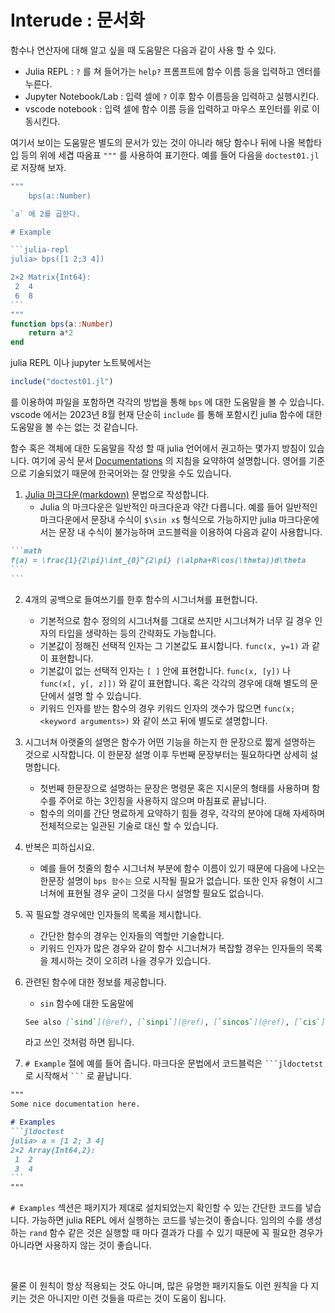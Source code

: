 # Interude : 문서화 {.unnumbered}


함수나 연산자에 대해 알고 싶을 때 도움말은 다음과 같이 사용 할 수 있다.

- Julia REPL : `?` 를 쳐 들어가는 `help?` 프롬프트에 함수 이름 등을 입력하고 엔터를 누른다.
- Jupyter Notebook/Lab : 입력 셀에 `?` 이후 함수 이름등을 입력하고 실행시킨다.
- vscode notebook : 입력 셀에 함수 이름 등을 입력하고 마우스 포인터를 위로 이동시킨다.

여기서 보이는 도움말은 별도의 문서가 있는 것이 아니라 해당 함수나 뒤에 나올 복합타입 등의 위에 세겹 따옴표 `"""` 를 사용하여 표기한다. 예를 들어 다음을 `doctest01.jl` 로 저장해 보자.


~~~julia
"""
    bps(a::Number) 

`a` 에 2를 곱한다.

# Example

```julia-repl
julia> bps([1 2;3 4])

2×2 Matrix{Int64}:
 2  4
 6  8
```
"""
function bps(a::Number) 
    return a*2
end
~~~


julia REPL 이나 jupyter 노트북에서는 

```julia
include("doctest01.jl")
```

를 이용하여 파일을 포함하면 각각의 방법을 통해 `bps` 에 대한 도움말을 볼 수 있습니다. vscode 에서는 2023년 8월 현재 단순히 `include` 를 통해 포함시킨 julia 함수에 대한 도움말을 볼 수는 없는 것 같습니다.


함수 혹은 객체에 대한 도움말을 작성 할 때 julia 언어에서 권고하는 몇가지 방침이 있습니다. 여기에 공식 문서 [Documentations](https://docs.julialang.org/en/v1/manual/documentation/) 의 지침을 요약하여 설명합니다. 영어를 기준으로 기술되었기 때문에 한국어와는 잘 안맞을 수도 있습니다.

1. [Julia 마크다운(markdown)](https://docs.julialang.org/en/v1/stdlib/Markdown/) 문법으로 작성합니다.
    - Julia 의 마크다운은 일반적인 마크다운과 약간 다릅니다. 예를 들어 일반적인 마크다운에서 문장내 수식이 `$\sin x$` 형식으로 가능하지만 julia 마크다운에서는 문장 내 수식이 불가능하며 코드블럭을 이용하여 다음과 같이 사용합니다.

~~~markdown
```math
f(a) = \frac{1}{2\pi}\int_{0}^{2\pi} (\alpha+R\cos(\theta))d\theta
```
```
~~~
   
2. 4개의 공백으로 들여쓰기를 한후 함수의 시그너쳐를 표현합니다.
   - 기본적으로 함수 정의의 시그너쳐를 그대로 쓰지만 시그너쳐가 너무 길 경우 인자의 타입을 생략하는 등의 간략화도 가능합니다.
   - 기본값이 정해진 선택적 인자는 그 기본값도 표시합니다. `func(x, y=1)` 과 같이 표현합니다. 
   - 기본값이 없는 선택적 인자는 `[ ]` 안에 표현합니다. `func(x, [y])` 나 `func(x[, y[, z]])` 와 같이 표현합니다. 혹은 각각의 경우에 대해 별도의 문단에서 설명 할 수 있습니다.
   - 키워드 인자를 받는 함수의 경우 키워드 인자의 갯수가 많으면 `func(x; <keyword arguments>)` 와 같이 쓰고 뒤에 별도로 셜명합니다.

3. 시그너쳐 아랫줄의 설명은 함수가 어떤 기능을 하는지 한 문장으로 짧게 설명하는 것으로 시작합니다. 이 한문장 설명 이후  두번째 문장부터는 필요하다면 상세히 설명합니다.
   - 첫번째 한문장으로 설명하는 문장은 명령문 혹은 지시문의 형태를 사용하며 함수를 주어로 하는 3인칭을 사용하지 않으며 마침표로 끝납니다.
   - 함수의 의미를 간단 명료하게 요약하기 힘들 경우, 각각의 분야에 대해 자세하며 전체적으로는 일관된 기술로 대신 할 수 있습니다.
  

3. 반복은 피하십시요.
   - 예를 들어 첫줄의 함수 시그너쳐 부분에 함수 이름이 있기 때문에 다음에 나오는 한문장 설명이 `bps 함수는` 으로 시작될 필요가 없습니다. 또한 인자 유형이 시그너쳐에 표현될 경우 굳이 그것을 다시 설명할 필요도 없습니다.
  
4. 꼭 필요할 경우에만 인자들의 목록을 제시합니다.
   - 간단한 함수의 경우는 인자들의 역할만 기술합니다.
   - 키워드 인자가 많은 경우와 같이 함수 시그너쳐가 복잡할 경우는 인자들의 목록을 제시하는 것이 오히려 나을 경우가 있습니다.

5. 관련된 함수에 대한 정보를 제공합니다.
    - `sin` 함수에 대한 도움말에 
    
    ```md
    See also [`sind`](@ref), [`sinpi`](@ref), [`sincos`](@ref), [`cis`](@ref), [`asin`](@ref).
    ```` 
    
    라고 쓰인 것처럼 하면 됩니다.

6. `# Example` 절에 예를 들어 줍니다. 마크다운 문법에서 코드블럭은 ` ```jldoctetst` 로 시작해서 ` ``` ` 로 끝납니다.

~~~md
"""
Some nice documentation here.

# Examples
```jldoctest
julia> a = [1 2; 3 4]
2×2 Array{Int64,2}:
 1  2
 3  4
```
"""
~~~


`# Examples` 섹션은 패키지가 제대로 설치되었는지 확인할 수 있는 간단한 코드를 넣습니다. 가능하면 julia REPL 에서 실행하는 코드를 넣는것이 좋습니다. 임의의 수를 생성하는 `rand` 함수 같은 것은 실행할 때 마다 결과가 다를 수 있기 때문에 꼭 필요한 경우가 아니라면 사용하지 않는 것이 좋습니다. 

</br>

물론 이 원칙이 항상 적용되는 것도 아니며, 많은 유명한 패키지들도 이런 원칙을 다 지키는 것은 아니지만 이런 것들을 따르는 것이 도움이 됩니다.


